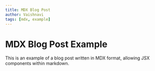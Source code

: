 ```yaml
---
title: MDX Blog Post
author: Vaishnavi
tags: [mdx, example]
---
```


# MDX Blog Post Example

This is an example of a blog post written in MDX format, allowing JSX components within markdown.
